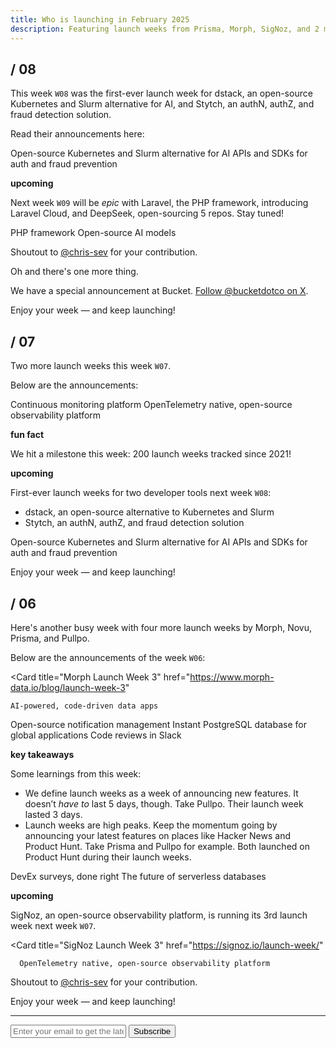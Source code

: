 ```yaml
---
title: Who is launching in February 2025
description: Featuring launch weeks from Prisma, Morph, SigNoz, and 2 more developer tools.
---
```


## / 08

This week `W08` was the first-ever launch week for dstack, an open-source Kubernetes and Slurm alternative for AI, and Stytch, an authN, authZ, and fraud detection solution.

Read their announcements here:

<Card title="dstack Launch Week" href="https://x.com/search?q=(from%3Adstackai)%20%22launch%20week%22%20until%3A2025-02-28%20since%3A2025-02-01&src=typed_query&f=live">
  Open-source Kubernetes and Slurm alternative for AI
</Card>
<Card title="Stytch Launch Week" href="https://stytch.com/launch-week">
  APIs and SDKs for auth and fraud prevention
</Card>

**upcoming**

Next week `W09` will be _epic_ with Laravel, the PHP framework, introducing Laravel Cloud, and DeepSeek, open-sourcing 5 repos. Stay tuned!

<Card title="Laravel Launch Week" href="https://cloud.laravel.com">
  PHP framework
</Card>
<Card title="DeepSeek Open-Source Week" href="https://x.com/deepseek_ai/status/1892786555494019098">
  Open-source AI models
</Card>

Shoutout to [@chris-sev](https://x.com/chris__sev) for your contribution.

Oh and there's one more thing.

We have a special announcement at Bucket. [Follow @bucketdotco on X](https://x.com/bucketdotco).

Enjoy your week — and keep launching!

## / 07

Two more launch weeks this week `W07`.

Below are the announcements:

<Card title="ProjectDiscovery Launch Week" href="https://projectdiscovery.io/launch">
  Continuous monitoring platform
</Card>
<Card title="SigNoz Launch Week 3.0" href="https://signoz.io/launch-week/">
  OpenTelemetry native, open-source observability platform
</Card>

**fun fact**

We hit a milestone this week: 200 launch weeks tracked since 2021!

**upcoming**

First-ever launch weeks for two developer tools next week `W08`:

- dstack, an open-source alternative to Kubernetes and Slurm
- Stytch, an authN, authZ, and fraud detection solution

<Card title="dstack Launch Week" href="https://x.com/dstackai/status/1890066599841001867">
  Open-source Kubernetes and Slurm alternative for AI
</Card>
<Card title="Stytch Launch Week" href="https://stytch.com/launch-week">
  APIs and SDKs for auth and fraud prevention
</Card>

Enjoy your week — and keep launching!

## / 06

Here's another busy week with four more launch weeks by Morph, Novu, Prisma, and Pullpo.

Below are the announcements of the week `W06`:

 <Card
    title="Morph Launch Week 3"
    href="https://www.morph-data.io/blog/launch-week-3"
  >
    AI-powered, code-driven data apps
  </Card>
  <Card title="Novu Launch Week" href="https://x.com/search?q=from%3A%40novuhq%20%22Launch%20Week%22%20since%3A2025-02-02%20until%3A2025-02-08&src=typed_query&f=live">
    Open-source notification management
  </Card>
  <Card title="Prisma Postgres Launch Week" href="https://x.com/search?q=from%3A%40prisma%20%22Launch%20Week%22%20since%3A2025-02-02%20until%3A2025-02-08&src=typed_query&f=live">
    Instant PostgreSQL database for global applications
  </Card>
  <Card title="Pullpo.io Launch Week" href="https://pullpo.to/launch-week">
    Code reviews in Slack
  </Card>

**key takeaways**

Some learnings from this week:

- We define launch weeks as a week of announcing new features. It doesn’t _have to_ last 5 days, though. Take Pullpo. Their launch week lasted 3 days.
- Launch weeks are high peaks. Keep the momentum going by announcing your latest features on places like Hacker News and Product Hunt. Take Prisma and Pullpo for example. Both launched on Product Hunt during their launch weeks.

<Card title="Pullpo.io on Product Hunt" href="https://www.producthunt.com/posts/pullpo-surveys">
DevEx surveys, done right
</Card>
<Card title="Prisma on Product Hunt" href="https://www.producthunt.com/posts/prisma-postgres">
The future of serverless databases
</Card>

**upcoming**

SigNoz, an open-source observability platform, is running its 3rd launch week next week `W07`.

<Card
    title="SigNoz Launch Week 3"
    href="https://signoz.io/launch-week/"
  >
      OpenTelemetry native, open-source observability platform
</Card>

Shoutout to [@chris-sev](https://x.com/chris__sev) for your contribution.

Enjoy your week — and keep launching!

---

<form
  action="https://buttondown.com/api/emails/embed-subscribe/launchweek.dev"
  method="post"
  target="popupwindow"
  onsubmit="window.open('https://buttondown.com/launchweek.dev', 'popupwindow')"
  class="embeddable-buttondown-form"
>
  <input
    type="email"
    name="email"
    placeholder="Enter your email to get the latest updates"
    id="bd-email"
  />
  <input type="submit" value="Subscribe" />
</form>
